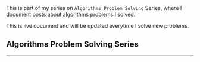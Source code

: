 <div class="series">
This is part of my series on <code>Algorithms Problem Solving</code> Series, where I document posts about algorithms problems I solved.

This is live document and will be updated everytime I solve new problems.

## Algorithms Problem Solving Series

<ul>
  <PostAndDate
    date="2020-05-17"
    title="Jewels and Stones"
    url="algorithms-problem-solving/jewels-and-stones"
  />
  <PostAndDate
    date="2020-05-25"
    title="Ransom Note"
    url="https://leandrotk.github.io/series/algorithms-problem-solving/ransom-note.html"
  />
  <PostAndDate
    date="2020-05-29"
    title="Sum of nodes"
    url="https://leandrotk.github.io/series/algorithms-problem-solving/ransom-note.html"
  />
  <PostAndDate
    date="2020-05-31"
    title="Subtract product and sum"
    url="https://leandrotk.github.io/series/algorithms-problem-solving/sum-of-nodes.html"
  />
  <PostAndDate
    date="2020-06-01"
    title="Cloned Binary Tree"
    url="https://leandrotk.github.io/series/algorithms-problem-solving/subtract-product-and-sum.html"
  />
  <PostAndDate
    date="2020-06-02"
    title="Group the people"
    url="https://leandrotk.github.io/series/algorithms-problem-solving/cloned-binary-tree.html"
  />
  <PostAndDate
    date="2020-06-03"
    title="Equal Reversed Arrays"
    url="https://leandrotk.github.io/series/algorithms-problem-solving/group-the-people.html"
  />
  <PostAndDate
    date="2020-06-04"
    title="Reduce to zero"
    url="https://leandrotk.github.io/series/algorithms-problem-solving/equal-reversed-arrays.html"
  />
  <PostAndDate
    date="2020-06-05"
    title="Even Number of Digits"
    url="https://leandrotk.github.io/series/algorithms-problem-solving/reduce-to-zero.html"
  />
  <PostAndDate
    date="2020-06-06"
    title="Deepest Leaves Sum"
    url="https://leandrotk.github.io/series/algorithms-problem-solving/even-number-of-digits.html"
  />
  <PostAndDate
    date="2020-06-07"
    title="Tree to greater sum"
    url="https://leandrotk.github.io/series/algorithms-problem-solving/deepest-leaves-sum.html"
  />
  <PostAndDate
    date="2020-06-08"
    title="to Lower case"
    url="https://leandrotk.github.io/series/algorithms-problem-solving/tree-to-greater-sum.html"
  />
  <PostAndDate
    date="2020-06-09"
    title="Balanced Strings"
    url="https://leandrotk.github.io/series/algorithms-problem-solving/to-lower-case.html"
  />
  <PostAndDate
    date="2020-06-10"
    title="Number of Students"
    url="https://leandrotk.github.io/series/algorithms-problem-solving/balanced-strings.html"
  />
  <PostAndDate
    date="2020-06-11"
    title="Destination City"
    url="https://leandrotk.github.io/series/algorithms-problem-solving/number-of-students.html"
  />
  <PostAndDate
    date="2020-06-12"
    title="Maximum 69 Number"
    url="https://leandrotk.github.io/series/algorithms-problem-solving/destination-city.html"
  />
  <PostAndDate
    date="2020-06-13"
    title="Shuffle the array"
    url="https://leandrotk.github.io/series/algorithms-problem-solving/maximum-69-number.html"
  />
  <PostAndDate
    date="2020-06-14"
    title="Insert into Binary Search Tree"
    url="https://leandrotk.github.io/series/algorithms-problem-solving/shuffle-the-array.html"
  />
  <PostAndDate
    date="2020-06-15"
    title="Construct Binary Search Tree from Preorder Traversal"
    url="https://leandrotk.github.io/series/algorithms-problem-solving/insert-into-binary-search-tree.html"
  />
  <PostAndDate
    date="2020-06-20"
    title="Odd in Matrix"
    url="https://leandrotk.github.io/series/algorithms-problem-solving/insert-into-binary-search-tree.html"
  />
  <PostAndDate
    date="2020-06-22"
    title="Sort the Matrix Diagonally"
    url="https://leandrotk.github.io/series/algorithms-problem-solving/odd-in-matrix.html"
  />
  <PostAndDate
    date="2020-06-23"
    title="Discount for prices"
    url="https://leandrotk.github.io/series/algorithms-problem-solving/sort-the-matrix-diagonally.html"
  />
  <PostAndDate
    date="2020-06-24"
    title="Running Array Sum"
    url="https://leandrotk.github.io/series/algorithms-problem-solving/discount-for-prices.html"
  />
  <PostAndDate
    date="2021-01-05"
    title="Number of Good Pairs"
    url="https://leandrotk.github.io/series/algorithms-problem-solving/running-array-sum.html"
  />
  <PostAndDate
    date="2021-01-13"
    title="Binary Tree Inorder Traversal"
    url="https://leandrotk.github.io/series/algorithms-problem-solving/number-of-good-pairs.html"
  />
  <PostAndDate
    date="2021-01-18"
    title="Can Reach End"
    url="https://leandrotk.github.io/series/algorithms-problem-solving/binary-tree-inorder-traversal.html"
  />
  <PostAndDate
    date="2021-04-24"
    title="Truncate Sentence"
    url="https://leandrotk.github.io/series/algorithms-problem-solving/can-reach-end.html"
  />
  <PostAndDate
    date="2021-04-25"
    title="Minimum Operations"
    url="https://leandrotk.github.io/series/algorithms-problem-solving/truncate-sentence.html"
  />
  <PostAndDate
    date="2021-06-15"
    title="Check Permutation"
    url="https://leandrotk.github.io/series/algorithms-problem-solving/minimum-operations.html"
  />
  <PostAndDate
    date="2022-02-22"
    title="Decode String"
    url="/series/algorithms-problem-solving/decode-string"
  />
  <PostAndDate
    date="2022-07-10"
    title="Decode the Message"
    url="/series/algorithms-problem-solving/decode-the-message"
  />
  <PostAndDate
    date="2022-09-30"
    title="Convert Sorted Array to Binary Search Tree"
    url="/series/algorithms-problem-solving/convert-sorted-array-to-binary-search-tree"
  />
  <PostAndDate
    date="2023-09-24"
    title="Cracking the Coding Interview: Is Unique"
    url="/series/algorithms-problem-solving/cracking-the-coding-interview-is-unique"
  />
  <PostAndDate
    date="2023-09-25"
    title="Cracking the Coding Interview: Check Permutation"
    url="/series/algorithms-problem-solving/cracking-the-coding-interview-check-permutation"
  />
  <PostAndDate
    date="2023-09-26"
    title="Cracking the Coding Interview: URLify"
    url="/series/algorithms-problem-solving/cracking-the-coding-interview-urlify"
  />
</ul>

---

</div>

